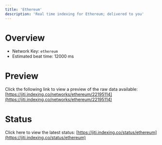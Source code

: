 ```yaml
---
title: 'Ethereum'
description: 'Real time indexing for Ethereum; delivered to you'
---
```


# Overview
- Network Key: `ethereum`
- Estimated beat time: 12000 ms

# Preview
Click the following link to view a preview of the raw data available: [https://jiti.indexing.co/networks/ethereum/22195114](https://jiti.indexing.co/networks/ethereum/22195114)

# Status
Click here to view the latest status: [https://jiti.indexing.co/status/ethereum](https://jiti.indexing.co/status/ethereum)
